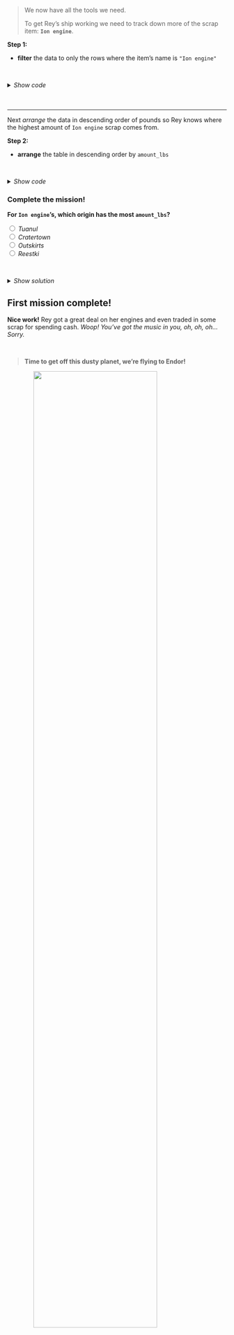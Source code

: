 
> We now have all the tools we need. 
>
> To get Rey's ship working we need to track down more of the scrap item: __`Ion engine`__. 

__Step 1:__

- __filter__ the data to only the rows where the item's name is `"Ion engine"`

<br>

<details>
<summary class = "btn_code_blue">_Show code_</summary>
<p>
```{r, warning=F, message=F}
# Grab only the items named "Ion engine"
scrap_pounds <- filter(scrap_pounds, item == "Ion engine")
```
</p>
</details>

<br><br>
<hr class="hr2">

Next _arrange_ the data in descending order of pounds so Rey knows where the highest amount of `Ion engine` scrap comes from. 

__Step 2:__

- __arrange__ the table in descending order by `amount_lbs`

<br>

<details>
<summary class="btn_code_blue"> _Show code_ </summary>
<p>
```{r arrange-final, eval=F, message=F, warning=F}
# Arrange data
scrap_pounds <- arrange(scrap_pounds, desc(amount_lbs))

# Return the origin of the highest amount_lbs of scrap
head(scrap_pounds, 1)

# Plot the total amount_lbs by origin
ggplot(scrap_pounds, aes(x = origin, y = amount_lbs)) + 
  geom_col()
```
</p>
</details>

<div class="quiz">
### Complete the mission! {-}

__For `Ion engine`'s, which origin has the most `amount_lbs`?__

<input type="radio" name="ion"> _Tuanul_              <br> 
<input type="radio" name="ion"> _Cratertown_          <br> 
<input type="radio" name="ion"> _Outskirts_           <br> 
<input type="radio" name="ion"> _Reestki_             <br> 

<br>

<details>
<summary class = "btn_code">_Show solution_</summary>
<p>
<i class="fa fa-check" aria-hidden="true" style="color: green;"></i> `Cratertown`  

_Yes!! You receive the ship parts to repair Rey's Millennium Falcon. Onward!_
</p>
</details></div>

<div style="clear: both;"> </div>


## First mission complete! {-}

__Nice work!__ Rey got a great deal on her engines and even traded in some scrap for spending cash. _Woop! You've got the music in you, oh, oh, oh... Sorry._

<br>

> __Time to get off this dusty planet, we're flying to Endor!__ 

![](../images/blast_off_ship_jakku.gif){style="margin-left: 12%; width: 75%;"}

<br>
